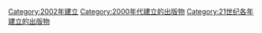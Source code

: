 {{Cat topic in year| topic=建立的出版物| year=2002}}

[[Category:2002年建立|Category:2002年建立]]
[[Category:2000年代建立的出版物|Category:2000年代建立的出版物]]
[[Category:21世纪各年建立的出版物|Category:21世纪各年建立的出版物]]